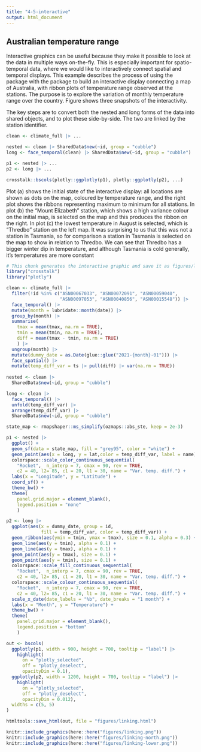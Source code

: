 ```yaml
---
title: "4-5-interactive"
output: html_document
---
```


## Australian temperature range

Interactive graphics can be useful because they make it possible to look at the data in multiple ways on-the-fly. This is especially important for spatio-temporal data, where we would like to interactively connect spatial and temporal displays. This example describes the process of using the \pkg{cubble} package with the \pkg{crosstalk} package to build an interactive display connecting a map of Australia, with ribbon plots of temperature range observed at the stations. The purpose is to explore the variation of monthly temperature range over the country. Figure \ref{fig:interactive-linking} shows three snapshots of the interactivity.

The key steps are to convert both the nested and long forms of the data into shared \code{crosstalk} objects, and to plot these side-by-side. The two are linked by the station identifier.

``` r
clean <- climate_full |> ...

nested <- clean |> SharedData$new(~id, group = "cubble")
long <- face_temporal(clean) |> SharedData$new(~id, group = "cubble")

p1 <- nested |> ...
p2 <- long |> ...

crosstalk::bscols(plotly::ggplotly(p1), plotly::ggplotly(p2), ...)

```

Plot (a) shows the initial state of the interactive display: all locations are shown as dots on the map, coloured by temperature range, and the right plot shows the ribbons representing maximum to minimum for all stations. In plot (b) the "Mount Elizabeth" station, which shows a high variance colour on the initial map, is selected on the map and this produces the ribbon on the right. In plot (c) the lowest temperature in August is selected, which is "Thredbo" station on the left map. It was surprising to us that this was not a station in Tasmania, so for comparison a station in Tasmania is selected on the map to show in relation to Thredbo. We can see that Thredbo has a bigger winter dip in temperature, and although Tasmania is cold generally, it's temperatures are more constant

```r
# This chunk generates the interactive graphic and save it as figures/linking.html, where the three screencasts in the figure comes from.
library("crosstalk")
library("plotly")

clean <- climate_full |>
  filter(!id %in% c("ASN00067033", "ASN00072091", "ASN00059040", 
                    "ASN00097053", "ASN00040856", "ASN00015548")) |>
  face_temporal() |> 
  mutate(month = lubridate::month(date)) |>
  group_by(month) |>
  summarise(
    tmax = mean(tmax, na.rm = TRUE),
    tmin = mean(tmin, na.rm = TRUE),
    diff = mean(tmax - tmin, na.rm = TRUE)
    ) |> 
  ungroup(month) |>
  mutate(dummy_date = as.Date(glue::glue("2021-{month}-01"))) |> 
  face_spatial() |> 
  mutate(temp_diff_var = ts |> pull(diff) |> var(na.rm = TRUE))
  
nested <- clean |> 
  SharedData$new(~id, group = "cubble")

long <- clean |> 
  face_temporal() |> 
  unfold(temp_diff_var) |> 
  arrange(temp_diff_var) |> 
  SharedData$new(~id, group = "cubble")

state_map <- rmapshaper::ms_simplify(ozmaps::abs_ste, keep = 2e-3)

p1 <- nested |> 
  ggplot() +
  geom_sf(data = state_map, fill = "grey95", color = "white") +
  geom_point(aes(x = long, y = lat,color = temp_diff_var, label = name)) +
  colorspace::scale_color_continuous_sequential(
    "Rocket",  n_interp = 7, cmax = 90, rev = TRUE, 
    c2 = 40, l2= 85, c1 = 20, l1 = 30, name = "Var. temp. diff.") +
  labs(x = "Longitude", y = "Latitude") + 
  coord_sf() + 
  theme_bw() + 
  theme(
    panel.grid.major = element_blank(),
    legend.position = "none"
    )

p2 <- long |> 
  ggplot(aes(x = dummy_date, group = id, 
             fill = temp_diff_var, color = temp_diff_var)) +
  geom_ribbon(aes(ymin = tmin, ymax = tmax), size = 0.1, alpha = 0.3) + 
  geom_line(aes(y = tmin), alpha = 0.1) + 
  geom_line(aes(y = tmax), alpha = 0.1) + 
  geom_point(aes(y = tmax), size = 0.1) + 
  geom_point(aes(y = tmin), size = 0.1) + 
  colorspace::scale_fill_continuous_sequential(
    "Rocket",  n_interp = 7, cmax = 90, rev = TRUE, 
    c2 = 40, l2= 85, c1 = 20, l1 = 30, name = "Var. temp. diff.") +
  colorspace::scale_colour_continuous_sequential(
    "Rocket",  n_interp = 7, cmax = 90, rev = TRUE, 
    c2 = 40, l2= 85, c1 = 20, l1 = 30, name = "Var. temp. diff.") +
  scale_x_date(date_labels = "%b", date_breaks = "1 month") + 
  labs(x = "Month", y = "Temperature") + 
  theme_bw() + 
  theme(
    panel.grid.major = element_blank(),
    legend.position = "bottom"
    )

out <- bscols(
  ggplotly(p1, width = 900, height = 700, tooltip = "label") |>
    highlight(
      on = "plotly_selected", 
      off = "plotly_deselect", 
      opacityDim = 0.1),
  ggplotly(p2, width = 1200, height = 700, tooltip = "label") |> 
    highlight(
      on = "plotly_selected", 
      off = "plotly_deselect", 
      opacityDim = 0.012),
  widths = c(5, 5)
)

htmltools::save_html(out, file = "figures/linking.html")

```


```r
knitr::include_graphics(here::here("figures/linking.png"))
knitr::include_graphics(here::here("figures/linking-north.png"))
knitr::include_graphics(here::here("figures/linking-lower.png"))
```

